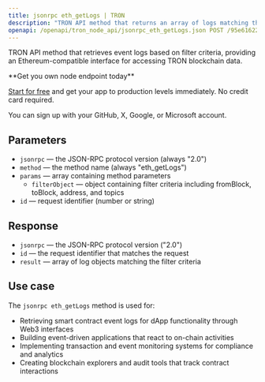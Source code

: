 ```yaml
---
title: jsonrpc eth_getLogs | TRON
description: "TRON API method that returns an array of logs matching the specified filter criteria. This method provides Ethereum-compatible interface for TRON blockchain."
openapi: /openapi/tron_node_api/jsonrpc_eth_getLogs.json POST /95e61622bf6a8af293978377718e3b77/jsonrpc/eth_getLogs
---
```


TRON API method that retrieves event logs based on filter criteria, providing an Ethereum-compatible interface for accessing TRON blockchain data.

<Check>
**Get you own node endpoint today**

[Start for free](https://console.chainstack.com/) and get your app to production levels immediately. No credit card required.

You can sign up with your GitHub, X, Google, or Microsoft account.
</Check>

## Parameters

* `jsonrpc` — the JSON-RPC protocol version (always "2.0")
* `method` — the method name (always "eth_getLogs")
* `params` — array containing method parameters
  * `filterObject` — object containing filter criteria including fromBlock, toBlock, address, and topics
* `id` — request identifier (number or string)

## Response

* `jsonrpc` — the JSON-RPC protocol version ("2.0")
* `id` — the request identifier that matches the request
* `result` — array of log objects matching the filter criteria

## Use case

The `jsonrpc eth_getLogs` method is used for:

* Retrieving smart contract event logs for dApp functionality through Web3 interfaces
* Building event-driven applications that react to on-chain activities
* Implementing transaction and event monitoring systems for compliance and analytics
* Creating blockchain explorers and audit tools that track contract interactions
